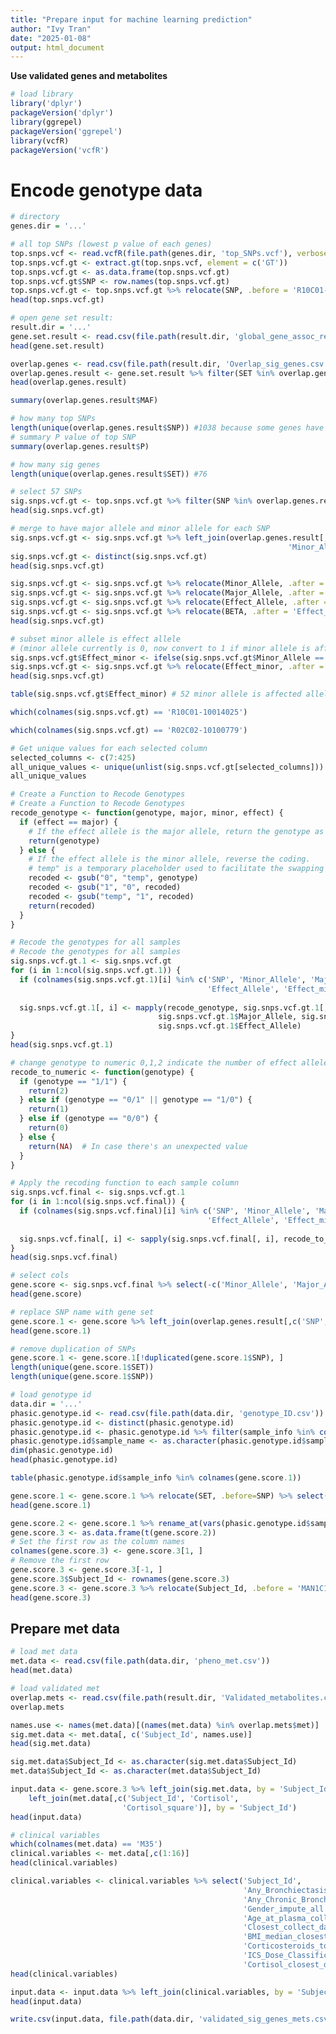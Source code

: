 ```yaml
---
title: "Prepare input for machine learning prediction"
author: "Ivy Tran"
date: "2025-01-08"
output: html_document
---
```

**Use validated genes and metabolites**
```r
# load library
library('dplyr')
packageVersion('dplyr')
library(ggrepel)
packageVersion('ggrepel')
library(vcfR)
packageVersion('vcfR')
```
# Encode genotype data
```r
# directory
genes.dir = '...'
```

```r
# all top SNPs (lowest p value of each genes)
top.snps.vcf <- read.vcfR(file.path(genes.dir, 'top_SNPs.vcf'), verbose = FALSE)
top.snps.vcf.gt <- extract.gt(top.snps.vcf, element = c('GT'))
top.snps.vcf.gt <- as.data.frame(top.snps.vcf.gt)
top.snps.vcf.gt$SNP <- row.names(top.snps.vcf.gt)  
top.snps.vcf.gt <- top.snps.vcf.gt %>% relocate(SNP, .before = 'R10C01-10014025')
head(top.snps.vcf.gt)
```

```r
# open gene set result: 
result.dir = '...'
gene.set.result <- read.csv(file.path(result.dir, 'global_gene_assoc_result.csv'))
head(gene.set.result)
```
```r
overlap.genes <- read.csv(file.path(result.dir, 'Overlap_sig_genes.csv'))
overlap.genes.result <- gene.set.result %>% filter(SET %in% overlap.genes$SET)
head(overlap.genes.result)
```

```r
summary(overlap.genes.result$MAF)
```

```r
# how many top SNPs
length(unique(overlap.genes.result$SNP)) #1038 because some genes have same top SNP
# summary P value of top SNP
summary(overlap.genes.result$P)
```
```r
# how many sig genes
length(unique(overlap.genes.result$SET)) #76
```

```r
# select 57 SNPs
sig.snps.vcf.gt <- top.snps.vcf.gt %>% filter(SNP %in% overlap.genes.result$SNP)
head(sig.snps.vcf.gt)
```

```r
# merge to have major allele and minor allele for each SNP
sig.snps.vcf.gt <- sig.snps.vcf.gt %>% left_join(overlap.genes.result[,c('SNP', 'Effect_Allele', 
                                                              'Minor_Allele', 'Major_Allele', 'BETA')], by = 'SNP')
sig.snps.vcf.gt <- distinct(sig.snps.vcf.gt)
head(sig.snps.vcf.gt)
```

```r
sig.snps.vcf.gt <- sig.snps.vcf.gt %>% relocate(Minor_Allele, .after = 'SNP')
sig.snps.vcf.gt <- sig.snps.vcf.gt %>% relocate(Major_Allele, .after = 'Minor_Allele')
sig.snps.vcf.gt <- sig.snps.vcf.gt %>% relocate(Effect_Allele, .after = 'Major_Allele')
sig.snps.vcf.gt <- sig.snps.vcf.gt %>% relocate(BETA, .after = 'Effect_Allele')
head(sig.snps.vcf.gt)
```

```r
# subset minor allele is effect allele 
# (minor allele currently is 0, now convert to 1 if minor allele is affect allele)
sig.snps.vcf.gt$Effect_minor <- ifelse(sig.snps.vcf.gt$Minor_Allele == sig.snps.vcf.gt$Effect_Allele, TRUE, FALSE)
sig.snps.vcf.gt <- sig.snps.vcf.gt %>% relocate(Effect_minor, .after = 'Effect_Allele')
head(sig.snps.vcf.gt)
```

```r
table(sig.snps.vcf.gt$Effect_minor) # 52 minor allele is affected allele
```

```r
which(colnames(sig.snps.vcf.gt) == 'R10C01-10014025')
```

```r
which(colnames(sig.snps.vcf.gt) == 'R02C02-10100779')
```

```r
# Get unique values for each selected column
selected_columns <- c(7:425)
all_unique_values <- unique(unlist(sig.snps.vcf.gt[selected_columns]))
all_unique_values
```

```r
# Create a Function to Recode Genotypes
# Create a Function to Recode Genotypes
recode_genotype <- function(genotype, major, minor, effect) {
  if (effect == major) {
    # If the effect allele is the major allele, return the genotype as is
    return(genotype)
  } else {
    # If the effect allele is the minor allele, reverse the coding.
    # temp" is a temporary placeholder used to facilitate the swapping of "0" and "1" in the genotype strings. 
    recoded <- gsub("0", "temp", genotype)
    recoded <- gsub("1", "0", recoded)
    recoded <- gsub("temp", "1", recoded)
    return(recoded)
  }
}
```

```r
# Recode the genotypes for all samples
# Recode the genotypes for all samples
sig.snps.vcf.gt.1 <- sig.snps.vcf.gt
for (i in 1:ncol(sig.snps.vcf.gt.1)) {
  if (colnames(sig.snps.vcf.gt.1)[i] %in% c('SNP', 'Minor_Allele', 'Major_Allele', 
                                            'Effect_Allele', 'Effect_minor', 'BETA')) next
  
  sig.snps.vcf.gt.1[, i] <- mapply(recode_genotype, sig.snps.vcf.gt.1[, i], 
                                 sig.snps.vcf.gt.1$Major_Allele, sig.snps.vcf.gt.1$Minor_Allele, 
                                 sig.snps.vcf.gt.1$Effect_Allele)
}
head(sig.snps.vcf.gt.1)
```

```r
# change genotype to numeric 0,1,2 indicate the number of effect allele
recode_to_numeric <- function(genotype) {
  if (genotype == "1/1") {
    return(2)
  } else if (genotype == "0/1" || genotype == "1/0") {
    return(1)
  } else if (genotype == "0/0") {
    return(0)
  } else {
    return(NA)  # In case there's an unexpected value
  }
}
```

```r
# Apply the recoding function to each sample column
sig.snps.vcf.final <- sig.snps.vcf.gt.1
for (i in 1:ncol(sig.snps.vcf.final)) {
  if (colnames(sig.snps.vcf.final)[i] %in% c('SNP', 'Minor_Allele', 'Major_Allele', 
                                            'Effect_Allele', 'Effect_minor', 'BETA')) next
  
  sig.snps.vcf.final[, i] <- sapply(sig.snps.vcf.final[, i], recode_to_numeric)
}
head(sig.snps.vcf.final)
```

```r
# select cols
gene.score <- sig.snps.vcf.final %>% select(-c('Minor_Allele', 'Major_Allele', 'Effect_Allele', 'Effect_minor', 'BETA'))
head(gene.score)
```

```r
# replace SNP name with gene set
gene.score.1 <- gene.score %>% left_join(overlap.genes.result[,c('SNP', 'SET')], by = 'SNP')
head(gene.score.1)
```

```r
# remove duplication of SNPs
gene.score.1 <- gene.score.1[!duplicated(gene.score.1$SNP), ]
length(unique(gene.score.1$SET))
length(unique(gene.score.1$SNP))
```

```r
# load genotype id
data.dir = '...'
phasic.genotype.id <- read.csv(file.path(data.dir, 'genotype_ID.csv'))
phasic.genotype.id <- distinct(phasic.genotype.id)
phasic.genotype.id <- phasic.genotype.id %>% filter(sample_info %in% colnames(gene.score.1))
phasic.genotype.id$sample_name <- as.character(phasic.genotype.id$sample_name)
dim(phasic.genotype.id)
head(phasic.genotype.id)
```

```r
table(phasic.genotype.id$sample_info %in% colnames(gene.score.1))
```

```r
gene.score.1 <- gene.score.1 %>% relocate(SET, .before=SNP) %>% select(-SNP)
head(gene.score.1)
```
```r
gene.score.2 <- gene.score.1 %>% rename_at(vars(phasic.genotype.id$sample_info), ~ phasic.genotype.id$sample_name)
gene.score.3 <- as.data.frame(t(gene.score.2))
# Set the first row as the column names
colnames(gene.score.3) <- gene.score.3[1, ]
# Remove the first row
gene.score.3 <- gene.score.3[-1, ]
gene.score.3$Subject_Id <- rownames(gene.score.3)
gene.score.3 <- gene.score.3 %>% relocate(Subject_Id, .before = 'MAN1C1')
head(gene.score.3)
```
## Prepare met data
```r
# load met data
met.data <- read.csv(file.path(data.dir, 'pheno_met.csv'))
head(met.data)
```


```r
# load validated met
overlap.mets <- read.csv(file.path(result.dir, 'Validated_metabolites.csv'))
overlap.mets
```

```r
names.use <- names(met.data)[(names(met.data) %in% overlap.mets$met)]
sig.met.data <- met.data[, c('Subject_Id', names.use)]
head(sig.met.data)
```

```r
sig.met.data$Subject_Id <- as.character(sig.met.data$Subject_Id)
met.data$Subject_Id <- as.character(met.data$Subject_Id)

input.data <- gene.score.3 %>% left_join(sig.met.data, by = 'Subject_Id') %>% 
    left_join(met.data[,c('Subject_Id', 'Cortisol',
                         'Cortisol_square')], by = 'Subject_Id')
head(input.data)
```

```r
# clinical variables
which(colnames(met.data) == 'M35')
clinical.variables <- met.data[,c(1:16)]
head(clinical.variables)
```

```r
clinical.variables <- clinical.variables %>% select('Subject_Id', 
                                                    'Any_Bronchiectasis_Existence_Yes_No',
                                                    'Any_Chronic_Bronchitis_Existence_Yes_No',
                                                    'Gender_impute_all',
                                                    'Age_at_plasma_collection_date',
                                                    'Closest_collect_date_smoking_status',
                                                    'BMI_median_closest_measure_date_to_collect_date_category',
                                                    'Corticosteroids_total_number_of_prescriptions_within_5y_log',
                                                    'ICS_Dose_Classification_5Y_Median',
                                                    'Cortisol_closest_date_collect_date_gap_abs_quartile')
head(clinical.variables)
```

```r
input.data <- input.data %>% left_join(clinical.variables, by = 'Subject_Id')
head(input.data)
```

```r
write.csv(input.data, file.path(data.dir, 'validated_sig_genes_mets.csv'), row.names = FALSE)
```